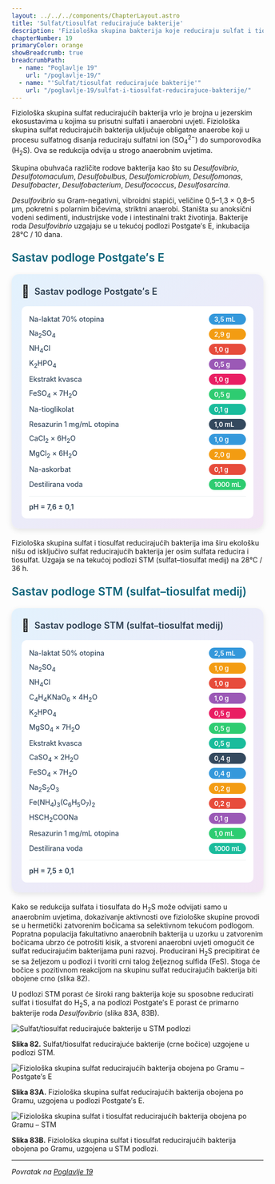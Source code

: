 ```yaml
---
layout: ../../../components/ChapterLayout.astro
title: 'Sulfat/tiosulfat reducirajuće bakterije'
description: 'Fiziološka skupina bakterija koje reduciraju sulfat i tiosulfat do H2S'
chapterNumber: 19
primaryColor: orange
showBreadcrumb: true
breadcrumbPath:
  - name: "Poglavlje 19"
    url: "/poglavlje-19/"
  - name: "'Sulfat/tiosulfat reducirajuće bakterije'"
    url: "/poglavlje-19/sulfat-i-tiosulfat-reducirajuce-bakterije/"
---
```




Fiziološka skupina sulfat reducirajućih bakterija vrlo je brojna u jezerskim ekosustavima u kojima su prisutni sulfati i anaerobni uvjeti. Fiziološka skupina sulfat reducirajućih bakterija uključuje obligatne anaerobe koji u procesu sulfatnog disanja reduciraju sulfatni ion (SO<sub>4</sub><sup>2−</sup>) do sumporovodika (H<sub>2</sub>S). Ova se redukcija odvija u strogo anaerobnim uvjetima.

Skupina obuhvaća različite rodove bakterija kao što su *Desulfovibrio*, *Desulfotomaculum*, *Desulfobulbus*, *Desulfomicrobium*, *Desulfomonas*, *Desulfobacter*, *Desulfobacterium*, *Desulfococcus*, *Desulfosarcina*.

*Desulfovibrio* su Gram-negativni, vibroidni stapići, veličine 0,5–1,3 × 0,8–5 μm, pokretni s polarnim bičevima, striktni anaerobi. Staništa su anoksični vodeni sedimenti, industrijske vode i intestinalni trakt životinja. Bakterije roda *Desulfovibrio* uzgajaju se u tekućoj podlozi Postgate′s E, inkubacija 28°C / 10 dana.

<h3 style="color: #096279; font-size: 1.4rem; font-weight: 600; margin: 1.5rem 0 1rem 0;">Sastav podloge Postgate′s E</h3>

<div style="max-width: 520px; background: linear-gradient(135deg, #e3f2fd 0%, #f3e5f5 100%); border-radius: 15px; padding: 20px; box-shadow: 0 4px 12px rgba(0,0,0,0.1); margin: 20px auto;">
  <div style="display: flex; align-items: center; margin-bottom: 15px;">
    <span style="font-size: 24px; margin-right: 10px;">🧪</span>
    <h3 style="margin: 0; color: #2c3e50; font-weight: 600; font-size: 18px;">Sastav podloge Postgate′s E</h3>
  </div>
  <div style="background: white; border-radius: 10px; padding: 15px;">
    <div style="display: grid; grid-template-columns: minmax(0, 1fr) auto; gap: 8px 15px; align-items: center;">
      <span style="font-weight: 500; color: #34495e; font-size: 14px;">Na-laktat 70% otopina</span>
      <span style="background: #3498db; color: white; padding: 3px 10px; border-radius: 15px; font-size: 13px; font-weight: 600;">3,5 mL</span>
      <span style="font-weight: 500; color: #34495e; font-size: 14px;">Na<sub>2</sub>SO<sub>4</sub></span>
      <span style="background: #f39c12; color: white; padding: 3px 10px; border-radius: 15px; font-size: 13px; font-weight: 600;">2,9 g</span>
      <span style="font-weight: 500; color: #34495e; font-size: 14px;">NH<sub>4</sub>Cl</span>
      <span style="background: #e74c3c; color: white; padding: 3px 10px; border-radius: 15px; font-size: 13px; font-weight: 600;">1,0 g</span>
      <span style="font-weight: 500; color: #34495e; font-size: 14px;">K<sub>2</sub>HPO<sub>4</sub></span>
      <span style="background: #9b59b6; color: white; padding: 3px 10px; border-radius: 15px; font-size: 13px; font-weight: 600;">0,5 g</span>
      <span style="font-weight: 500; color: #34495e; font-size: 14px;">Ekstrakt kvasca</span>
      <span style="background: #e91e63; color: white; padding: 3px 10px; border-radius: 15px; font-size: 13px; font-weight: 600;">1,0 g</span>
      <span style="font-weight: 500; color: #34495e; font-size: 14px;">FeSO<sub>4</sub> × 7H<sub>2</sub>O</span>
      <span style="background: #2ecc71; color: white; padding: 3px 10px; border-radius: 15px; font-size: 13px; font-weight: 600;">0,5 g</span>
      <span style="font-weight: 500; color: #34495e; font-size: 14px;">Na-tioglikolat</span>
      <span style="background: #1abc9c; color: white; padding: 3px 10px; border-radius: 15px; font-size: 13px; font-weight: 600;">0,1 g</span>
      <span style="font-weight: 500; color: #34495e; font-size: 14px;">Resazurin 1 mg/mL otopina</span>
      <span style="background: #34495e; color: white; padding: 3px 10px; border-radius: 15px; font-size: 13px; font-weight: 600;">1,0 mL</span>
      <span style="font-weight: 500; color: #34495e; font-size: 14px;">CaCl<sub>2</sub> × 6H<sub>2</sub>O</span>
      <span style="background: #3498db; color: white; padding: 3px 10px; border-radius: 15px; font-size: 13px; font-weight: 600;">1,0 g</span>
      <span style="font-weight: 500; color: #34495e; font-size: 14px;">MgCl<sub>2</sub> × 6H<sub>2</sub>O</span>
      <span style="background: #f39c12; color: white; padding: 3px 10px; border-radius: 15px; font-size: 13px; font-weight: 600;">2,0 g</span>
      <span style="font-weight: 500; color: #34495e; font-size: 14px;">Na-askorbat</span>
      <span style="background: #e74c3c; color: white; padding: 3px 10px; border-radius: 15px; font-size: 13px; font-weight: 600;">0,1 g</span>
      <span style="font-weight: 500; color: #34495e; font-size: 14px;">Destilirana voda</span>
      <span style="background: #2ecc71; color: white; padding: 3px 10px; border-radius: 15px; font-size: 13px; font-weight: 600;">1000 mL</span>
    </div>
    <div style="margin-top: 12px; padding-top: 12px; border-top: 1px solid #ecf0f1;">
      <span style="font-weight: 600; color: #2c3e50; font-size: 14px;">pH = 7,6 ± 0,1</span>
    </div>
  </div>
  
</div>

Fiziološka skupina sulfat i tiosulfat reducirajućih bakterija ima širu ekološku nišu od isključivo sulfat reducirajućih bakterija jer osim sulfata reducira i tiosulfat. Uzgaja se na tekućoj podlozi STM (sulfat–tiosulfat medij) na 28°C / 36 h.

<h3 style="color: #096279; font-size: 1.4rem; font-weight: 600; margin: 1.5rem 0 1rem 0;">Sastav podloge STM (sulfat–tiosulfat medij)</h3>

<div style="max-width: 520px; background: linear-gradient(135deg, #e3f2fd 0%, #f3e5f5 100%); border-radius: 15px; padding: 20px; box-shadow: 0 4px 12px rgba(0,0,0,0.1); margin: 20px auto;">
  <div style="display: flex; align-items: center; margin-bottom: 15px;">
    <span style="font-size: 24px; margin-right: 10px;">🧪</span>
    <h3 style="margin: 0; color: #2c3e50; font-weight: 600; font-size: 18px;">Sastav podloge STM (sulfat–tiosulfat medij)</h3>
  </div>
  <div style="background: white; border-radius: 10px; padding: 15px;">
    <div style="display: grid; grid-template-columns: minmax(0, 1fr) auto; gap: 8px 15px; align-items: center;">
      <span style="font-weight: 500; color: #34495e; font-size: 14px;">Na-laktat 50% otopina</span>
      <span style="background: #3498db; color: white; padding: 3px 10px; border-radius: 15px; font-size: 13px; font-weight: 600;">2,5 mL</span>
      <span style="font-weight: 500; color: #34495e; font-size: 14px;">Na<sub>2</sub>SO<sub>4</sub></span>
      <span style="background: #f39c12; color: white; padding: 3px 10px; border-radius: 15px; font-size: 13px; font-weight: 600;">1,0 g</span>
      <span style="font-weight: 500; color: #34495e; font-size: 14px;">NH<sub>4</sub>Cl</span>
      <span style="background: #e74c3c; color: white; padding: 3px 10px; border-radius: 15px; font-size: 13px; font-weight: 600;">1,0 g</span>
      <span style="font-weight: 500; color: #34495e; font-size: 14px;">C<sub>4</sub>H<sub>4</sub>KNaO<sub>6</sub> × 4H<sub>2</sub>O</span>
      <span style="background: #9b59b6; color: white; padding: 3px 10px; border-radius: 15px; font-size: 13px; font-weight: 600;">1,0 g</span>
      <span style="font-weight: 500; color: #34495e; font-size: 14px;">K<sub>2</sub>HPO<sub>4</sub></span>
      <span style="background: #e91e63; color: white; padding: 3px 10px; border-radius: 15px; font-size: 13px; font-weight: 600;">0,5 g</span>
      <span style="font-weight: 500; color: #34495e; font-size: 14px;">MgSO<sub>4</sub> × 7H<sub>2</sub>O</span>
      <span style="background: #2ecc71; color: white; padding: 3px 10px; border-radius: 15px; font-size: 13px; font-weight: 600;">0,5 g</span>
      <span style="font-weight: 500; color: #34495e; font-size: 14px;">Ekstrakt kvasca</span>
      <span style="background: #1abc9c; color: white; padding: 3px 10px; border-radius: 15px; font-size: 13px; font-weight: 600;">0,5 g</span>
      <span style="font-weight: 500; color: #34495e; font-size: 14px;">CaSO<sub>4</sub> × 2H<sub>2</sub>O</span>
      <span style="background: #34495e; color: white; padding: 3px 10px; border-radius: 15px; font-size: 13px; font-weight: 600;">0,4 g</span>
      <span style="font-weight: 500; color: #34495e; font-size: 14px;">FeSO<sub>4</sub> × 7H<sub>2</sub>O</span>
      <span style="background: #3498db; color: white; padding: 3px 10px; border-radius: 15px; font-size: 13px; font-weight: 600;">0,4 g</span>
      <span style="font-weight: 500; color: #34495e; font-size: 14px;">Na<sub>2</sub>S<sub>2</sub>O<sub>3</sub></span>
      <span style="background: #f39c12; color: white; padding: 3px 10px; border-radius: 15px; font-size: 13px; font-weight: 600;">0,2 g</span>
      <span style="font-weight: 500; color: #34495e; font-size: 14px;">Fe(NH<sub>4</sub>)<sub>3</sub>(C<sub>6</sub>H<sub>5</sub>O<sub>7</sub>)<sub>2</sub></span>
      <span style="background: #e74c3c; color: white; padding: 3px 10px; border-radius: 15px; font-size: 13px; font-weight: 600;">0,2 g</span>
      <span style="font-weight: 500; color: #34495e; font-size: 14px;">HSCH<sub>2</sub>COONa</span>
      <span style="background: #9b59b6; color: white; padding: 3px 10px; border-radius: 15px; font-size: 13px; font-weight: 600;">0,1 g</span>
      <span style="font-weight: 500; color: #34495e; font-size: 14px;">Resazurin 1 mg/mL otopina</span>
      <span style="background: #2ecc71; color: white; padding: 3px 10px; border-radius: 15px; font-size: 13px; font-weight: 600;">1,0 mL</span>
      <span style="font-weight: 500; color: #34495e; font-size: 14px;">Destilirana voda</span>
      <span style="background: #1abc9c; color: white; padding: 3px 10px; border-radius: 15px; font-size: 13px; font-weight: 600;">1000 mL</span>
    </div>
    <div style="margin-top: 12px; padding-top: 12px; border-top: 1px solid #ecf0f1;">
      <span style="font-weight: 600; color: #2c3e50; font-size: 14px;">pH = 7,5 ± 0,1</span>
    </div>
  </div>
</div>

Kako se redukcija sulfata i tiosulfata do H<sub>2</sub>S može odvijati samo u anaerobnim uvjetima, dokazivanje aktivnosti ove fiziološke skupine provodi se u hermetički zatvorenim bočicama sa selektivnom tekućom podlogom. Popratna populacija fakultativno anaerobnih bakterija u uzorku u zatvorenim bočicama ubrzo će potrošiti kisik, a stvoreni anaerobni uvjeti omogućit će sulfat reducirajućim bakterijama puni razvoj. Producirani H<sub>2</sub>S precipitirat će se sa željezom u podlozi i tvoriti crni talog željeznog sulfida (FeS). Stoga će bočice s pozitivnom reakcijom na skupinu sulfat reducirajućih bakterija biti obojene crno (slika 82).

U podlozi STM porast će široki rang bakterija koje su sposobne reducirati sulfat i tiosulfat do H<sub>2</sub>S, a na podlozi Postgate′s E porast će primarno bakterije roda *Desulfovibrio* (slika 83A, 83B).

![Sulfat/tiosulfat reducirajuće bakterije u STM podlozi](/images/slika82.jpg)

**Slika 82.** Sulfat/tiosulfat reducirajuće bakterije (crne bočice) uzgojene u podlozi STM.

![Fiziološka skupina sulfat reducirajućih bakterija obojena po Gramu – Postgate′s E](/images/slika83A.jpg)

**Slika 83A.** Fiziološka skupina sulfat reducirajućih bakterija obojena po Gramu, uzgojena u podlozi Postgate′s E.

![Fiziološka skupina sulfat i tiosulfat reducirajućih bakterija obojena po Gramu – STM](/images/slika83B.jpg)

**Slika 83B.** Fiziološka skupina sulfat i tiosulfat reducirajućih bakterija obojena po Gramu, uzgojena u STM podlozi.

---

*Povratak na [Poglavlje 19](/poglavlje-19)*


